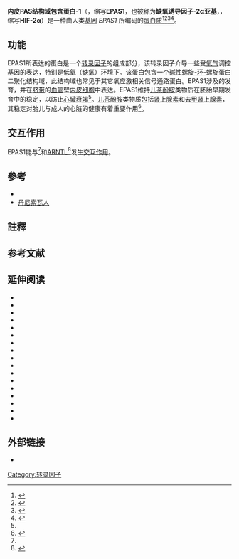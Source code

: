 {{PBB|geneid=2034}}

'''内皮PAS结构域包含蛋白-1'''（{{lang-en|Endothelial PAS domain-containing protein 1}}，缩写'''EPAS1'''，也被称为'''缺氧诱导因子-2α亚基'''，{{lang-en|Hypoxia-inducible factor-2alpha}}，缩写'''HIF-2α'''）是一种由人类[[基因|基因]] ''EPAS1'' 所编码的[[蛋白质|蛋白质]]<ref name="pmid9000051">{{cite journal | author = Tian H, McKnight SL, Russell DW | title = Endothelial PAS domain protein 1 (EPAS1), a transcription factor selectively expressed in endothelial cells | journal = Genes Dev | volume = 11 | issue = 1 | pages = 72–82 | date = Feb 1997 | pmid = 9000051 | pmc =  | doi = 10.1101/gad.11.1.72 }}</ref><ref name="pmid9079689">{{cite journal | author = Hogenesch JB, Chan WK, Jackiw VH, Brown RC, Gu YZ, Pray-Grant M, Perdew GH, Bradfield CA | title = Characterization of a subset of the basic helix-loop-helix-PAS superfamily that interacts with components of the dioxin signaling pathway | journal = J Biol Chem | volume = 272 | issue = 13 | pages = 8581–93 | date = May 1997 | pmid = 9079689 | pmc =  | doi = 10.1074/jbc.272.13.8581 }}</ref><ref name="pmid18378852">{{cite journal | author = Percy MJ, Beer PA, Campbell G, Dekker AW, Green AR, Oscier D, Rainey MG, van Wijk R, Wood M, Lappin TR, McMullin MF, Lee FS | title = Novel exon 12 mutations in the HIF2A gene associated with erythrocytosis | journal = Blood | volume = 111 | issue = 11 | pages = 5400–2 | date = May 2008 | pmid = 18378852 | pmc = 2396730 | doi = 10.1182/blood-2008-02-137703 }}</ref><ref name = "entrez">{{cite web| title = Entrez Gene: EPAS1 endothelial PAS domain protein 1| url = http://www.ncbi.nlm.nih.gov/sites/entrez?Db=gene&Cmd=ShowDetailView&TermToSearch=2034| accessdate = | archive-date = 2019-10-16| archive-url = https://web.archive.org/web/20191016111035/https://www.ncbi.nlm.nih.gov/gene?Db=gene&Cmd=ShowDetailView&TermToSearch=2034| dead-url = no}}</ref>。

== 功能 ==
EPAS1所表达的蛋白是一个[[转录因子|转录因子]]的组成部分，该转录因子介导一些受[[氧气|氧气]]调控基因的表达，特别是低氧（[[缺氧|缺氧]]）环境下。该蛋白包含一个[[碱性螺旋-环-螺旋|碱性螺旋-环-螺旋]]蛋白二聚化结构域，此结构域也常见于其它氧应激相关信号通路蛋白。EPAS1涉及{{le|胚胎心脏|embryonic heart}}的发育，并在[[脐带|脐带]]的[[血管|血管]]壁[[内皮细胞|内皮细胞]]中表达。EPAS1维持[[儿茶酚胺|儿茶酚胺]]类物质在胚胎早期发育中的稳定，以防止[[心臟衰竭|心臟衰竭]]<ref name = "entrez"/>。[[儿茶酚胺|儿茶酚胺]]类物质包括[[肾上腺素|肾上腺素]]和[[去甲肾上腺素|去甲肾上腺素]]，其稳定对胎儿与成人的心脏的健康有着重要作用<ref name="pmid9808618">{{cite journal | vauthors = Tian H, Hammer RE, Matsumoto AM, Russell DW, McKnight SL | title = The hypoxia-responsive transcription factor EPAS1 is essential for catecholamine homeostasis and protection against heart failure during embryonic development | journal = Genes Dev. | volume = 12 | issue = 21 | pages = 3320–4 | date = November 1998 | pmid = 9808618 | pmc = 317225 | doi = 10.1101/gad.12.21.3320 }}</ref>。

== 交互作用 ==
EPAS1能与{{le|芳香烃受体核转位子|Aryl hydrocarbon receptor nuclear translocator}}<ref name="pmid9079689"/>和[[ARNTL|ARNTL]]<ref name="pmid9576906">{{cite journal | author = Hogenesch JB, Gu YZ, Jain S, Bradfield CA | title = The basic-helix-loop-helix-PAS orphan MOP3 forms transcriptionally active complexes with circadian and hypoxia factors | journal = Proc. Natl. Acad. Sci. U.S.A. | volume = 95 | issue = 10 | pages = 5474–9 | date = May 1998 | pmid = 9576906 | pmc = 20401 | doi = 10.1073/pnas.95.10.5474 }}</ref>发生[[蛋白質交互作用|交互作用]]。

== 參考 ==
* {{le|人類的高海拔適應|High-altitude adaptation in humans}}
* [[丹尼索瓦人|丹尼索瓦人]]

==註釋==
{{reflist|2}}

== 参考文献==
{{NLM content}}

== 延伸阅读 ==
{{refbegin|2}}
*{{cite journal | author = Brahimi-Horn MC, Pouysségur J | title = The hypoxia-inducible factor and tumor progression along the angiogenic pathway. | journal = Int. Rev. Cytol. | volume = 242 | issue =  | pages = 157–213 | year = 2005 | pmid = 15598469 | doi = 10.1016/S0074-7696(04)42004-X }}
*{{cite journal | author = Haase VH | title = Hypoxia-inducible factors in the kidney. | journal = Am. J. Physiol. Renal Physiol. | volume = 291 | issue = 2 | pages = F271–81 | year = 2006 | pmid = 16554418 | doi = 10.1152/ajprenal.00071.2006 }}
*{{cite journal | author = Andersson B, Wentland MA, Ricafrente JY, Liu W, Gibbs RA | title = A "double adaptor" method for improved shotgun library construction. | journal = Anal. Biochem. | volume = 236 | issue = 1 | pages = 107–13 | year = 1996 | pmid = 8619474 | doi = 10.1006/abio.1996.0138 }}
*{{cite journal | author = Yu W, Andersson B, Worley KC, Muzny DM, Ding Y, Liu W, Ricafrente JY, Wentland MA, Lennon G, Gibbs RA | title = Large-scale concatenation cDNA sequencing. | journal = Genome Res. | volume = 7 | issue = 4 | pages = 353–8 | year = 1997 | pmid = 9110174 | pmc = 139146 | doi = 10.1101/gr.7.4.353 }}
*{{cite journal | author = Ema M, Taya S, Yokotani N, Sogawa K, Matsuda Y, Fujii-Kuriyama Y | title = A novel bHLH-PAS factor with close sequence similarity to hypoxia-inducible factor 1alpha regulates the VEGF expression and is potentially involved in lung and vascular development. | journal = Proc. Natl. Acad. Sci. U.S.A. | volume = 94 | issue = 9 | pages = 4273–8 | year = 1997 | pmid = 9113979 | pmc = 20712 | doi = 10.1073/pnas.94.9.4273 }}
*{{cite journal | author = Hogenesch JB, Gu YZ, Jain S, Bradfield CA | title = The basic helix-loop-helix-PAS orphan MOP3 forms transcriptionally active complexes with circadian and hypoxia factors. | journal = Proc. Natl. Acad. Sci. U.S.A. | volume = 95 | issue = 10 | pages = 5474–9 | year = 1998 | pmid = 9576906 | pmc = 20401 | doi = 10.1073/pnas.95.10.5474 }}
*{{cite journal | author = Takahata S, Sogawa K, Kobayashi A, Ema M, Mimura J, Ozaki N, Fujii-Kuriyama Y | title = Transcriptionally active heterodimer formation of an Arnt-like PAS protein, Arnt3, with HIF-1a, HLF, and clock. | journal = Biochem. Biophys. Res. Commun. | volume = 248 | issue = 3 | pages = 789–94 | year = 1998 | pmid = 9704006 | doi = 10.1006/bbrc.1998.9012 }}
*{{cite journal | author = Ema M, Hirota K, Mimura J, Abe H, Yodoi J, Sogawa K, Poellinger L, Fujii-Kuriyama Y | title = Molecular mechanisms of transcription activation by HLF and HIF1alpha in response to hypoxia: their stabilization and redox signal-induced interaction with CBP/p300. | journal = EMBO J. | volume = 18 | issue = 7 | pages = 1905–14 | year = 1999 | pmid = 10202154 | pmc = 1171276 | doi = 10.1093/emboj/18.7.1905 }}
*{{cite journal | author = Cockman ME, Masson N, Mole DR, Jaakkola P, Chang GW, Clifford SC, Maher ER, Pugh CW, Ratcliffe PJ, Maxwell PH | title = Hypoxia inducible factor-alpha binding and ubiquitylation by the von Hippel-Lindau tumor suppressor protein. | journal = J. Biol. Chem. | volume = 275 | issue = 33 | pages = 25733–41 | year = 2000 | pmid = 10823831 | doi = 10.1074/jbc.M002740200 }}
*{{cite journal | author = Maemura K, de la Monte SM, Chin MT, Layne MD, Hsieh CM, Yet SF, Perrella MA, Lee ME | title = CLIF, a novel cycle-like factor, regulates the circadian oscillation of plasminogen activator inhibitor-1 gene expression. | journal = J. Biol. Chem. | volume = 275 | issue = 47 | pages = 36847–51 | year = 2001 | pmid = 11018023 | doi = 10.1074/jbc.C000629200 }}
*{{cite journal | author = Luo JC, Shibuya M | title = A variant of nuclear localization signal of bipartite-type is required for the nuclear translocation of hypoxia inducible factors (1alpha, 2alpha and 3alpha). | journal = Oncogene | volume = 20 | issue = 12 | pages = 1435–44 | year = 2001 | pmid = 11313887 | doi = 10.1038/sj.onc.1204228 }}
*{{cite journal | author = Woods SL, Whitelaw ML | title = Differential activities of murine single minded 1 (SIM1) and SIM2 on a hypoxic response element. Cross-talk between basic helix-loop-helix/per-Arnt-Sim homology transcription factors. | journal = J. Biol. Chem. | volume = 277 | issue = 12 | pages = 10236–43 | year = 2002 | pmid = 11782478 | doi = 10.1074/jbc.M110752200 }}
*{{cite journal | author = Lando D, Peet DJ, Whelan DA, Gorman JJ, Whitelaw ML | title = Asparagine hydroxylation of the HIF transactivation domain a hypoxic switch. | journal = Science | volume = 295 | issue = 5556 | pages = 858–61 | year = 2002 | pmid = 11823643 | doi = 10.1126/science.1068592 }}
*{{cite journal | author = Mole DR, Pugh CW, Ratcliffe PJ, Maxwell PH | title = Regulation of the HIF pathway: enzymatic hydroxylation of a conserved prolyl residue in hypoxia-inducible factor alpha subunits governs capture by the pVHL E3 ubiquitin ligase complex. | journal = Adv. Enzyme Regul. | volume = 42 | issue =  | pages = 333–47 | year = 2002 | pmid = 12123724 | doi = 10.1016/S0065-2571(01)00037-1 }}
*{{cite journal | author = Sivridis E, Giatromanolaki A, Gatter KC, Harris AL, Koukourakis MI | title = Association of hypoxia-inducible factors 1alpha and 2alpha with activated angiogenic pathways and prognosis in patients with endometrial carcinoma. | journal = Cancer | volume = 95 | issue = 5 | pages = 1055–63 | year = 2002 | pmid = 12209691 | doi = 10.1002/cncr.10774 }}
*{{cite journal | author = Elvert G, Kappel A, Heidenreich R, Englmeier U, Lanz S, Acker T, Rauter M, Plate K, Sieweke M, Breier G, Flamme I | title = Cooperative interaction of hypoxia-inducible factor-2alpha (HIF-2alpha ) and Ets-1 in the transcriptional activation of vascular endothelial growth factor receptor-2 (Flk-1). | journal = J. Biol. Chem. | volume = 278 | issue = 9 | pages = 7520–30 | year = 2003 | pmid = 12464608 | doi = 10.1074/jbc.M211298200 }}
*{{cite journal | author = Sang N, Stiehl DP, Bohensky J, Leshchinsky I, Srinivas V, Caro J | title = MAPK signaling up-regulates the activity of hypoxia-inducible factors by its effects on p300. | journal = J. Biol. Chem. | volume = 278 | issue = 16 | pages = 14013–9 | year = 2003 | pmid = 12588875 | doi = 10.1074/jbc.M209702200 }}
{{refend}}

== 外部链接 ==
* {{MeshName|EPAS1+protein,+human}}

{{PDB Gallery|geneid=2034}}
{{Transcription factors|g1}}

[[Category:转录因子|Category:转录因子]]